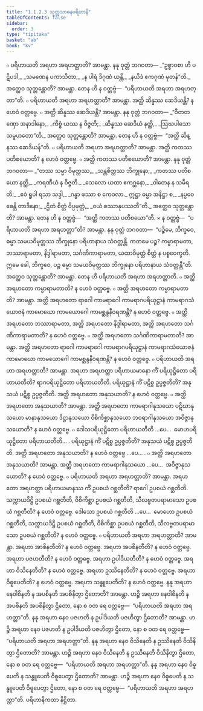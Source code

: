 ```yaml
---
title: "1.1.2.3 သုတ္တသာဓနပရိဟာနိ"
tableOfContents: false
sidebar:
  order: 3
type: "tipitaka"
basket: "ab"
book: "kv"
---
```



<DynamicBreadcrumb />

<Division number="265" book="kv">

<Paragraph number="498" book="kv">
๐ ပရိဟာယတိ အရဟာ အရဟတ္တာတိ? အာမန္တာ. နနု ဝုတ္တံ ဘဂဝတာ—
</Paragraph>

<Paragraph number="499" type="verses" book="kv">
_“ဥစ္စာဝစာ ဟိ ပဋိပဒါ,_  
_သမဏေန ပကာသိတာ;_  
_န ပါရံ ဒိဂုဏံ ယန္တိ,_  
_နယိဒံ ဧကဂုဏံ မုတန်”တိ._  

</Paragraph>

<Paragraph number="500" book="kv">
အတ္ထေဝ သုတ္တန္တောတိ? အာမန္တာ. တေန ဟိ န ဝတ္တဗ္ဗံ—  “ပရိဟာယတိ အရဟာ အရဟတ္တာ”တိ.
</Paragraph>

<Paragraph number="501" book="kv">
๐ ပရိဟာယတိ အရဟာ အရဟတ္တာတိ? အာမန္တာ. အတ္ထိ ဆိန္နဿ ဆေဒိယန္တိ? န ဟေဝံ ဝတ္တဗ္ဗေ.
</Paragraph>

<Paragraph number="502" book="kv">
๐ အတ္ထိ ဆိန္နဿ ဆေဒိယန္တိ? အာမန္တာ. နနု ဝုတ္တံ ဘဂဝတာ—
</Paragraph>

<Paragraph number="503" type="verses" book="kv">
_“ဝီတတဏှော အနာဒါနော,_  
_ကိစ္စံ ယဿ န ဝိဇ္ဇတိ;_  
_ဆိန္နဿ ဆေဒိယံ နတ္ထိ,_  
_ဩဃပါသော သမူဟတော”တိ._  

</Paragraph>

<Paragraph number="504" book="kv">
အတ္ထေဝ သုတ္တန္တောတိ? အာမန္တာ. တေန ဟိ န ဝတ္တဗ္ဗံ—  “အတ္ထိ ဆိန္နဿ ဆေဒိယန်”တိ.
</Paragraph>

</Division>
<Division number="266" book="kv">

<Paragraph number="505" book="kv">
๐ ပရိဟာယတိ အရဟာ အရဟတ္တာတိ? အာမန္တာ. အတ္ထိ ကတဿ ပတိစယောတိ? န ဟေဝံ ဝတ္တဗ္ဗေ.
</Paragraph>

<Paragraph number="506" book="kv">
๐ အတ္ထိ ကတဿ ပတိစယောတိ? အာမန္တာ. နနု ဝုတ္တံ ဘဂဝတာ—
</Paragraph>

<Paragraph number="507" type="verses" book="kv">
_“တဿ သမ္မာ ဝိမုတ္တဿ,_  
_သန္တစိတ္တဿ ဘိက္ခုနော;_  
_ကတဿ ပတိစယော နတ္ထိ,_  
_ကရဏီယံ န ဝိဇ္ဇတိ._  

</Paragraph>

<Paragraph number="508" type="verses" book="kv">
_သေလော ယထာ ဧကဂ္ဃနော,_  
_ဝါတေန န သမီရတိ;_  
_ဧဝံ ရူပါ ရသာ သဒ္ဒါ,_  
_ဂန္ဓာ ဖဿာ စ ကေဝလာ._  

</Paragraph>

<Paragraph number="509" type="verses" book="kv">
ဣဋ္ဌာ ဓမ္မာ အနိဋ္ဌာ စ,_  
_နပ္ပဝေဓေန္တိ တာဒိနော;_  
_ဌိတံ စိတ္တံ ဝိပ္ပမုတ္တံ,_  
_ဝယံ စဿာနုပဿတီ”တိ._  

</Paragraph>

<Paragraph number="510" book="kv">
အတ္ထေဝ သုတ္တန္တောတိ? အာမန္တာ. တေန ဟိ န ဝတ္တဗ္ဗံ—  “အတ္ထိ ကတဿ ပတိစယော”တိ.
</Paragraph>

</Division>
<Division number="267" book="kv">

<Paragraph number="511" book="kv">
× န ဝတ္တဗ္ဗံ—  “ပရိဟာယတိ အရဟာ အရဟတ္တာ”တိ? အာမန္တာ. နနု ဝုတ္တံ ဘဂဝတာ—  “ပဉ္စိမေ, ဘိက္ခဝေ, ဓမ္မာ သမယဝိမုတ္တဿ ဘိက္ခုနော ပရိဟာနာယ သံဝတ္တန္တိ. ကတမေ ပဉ္စ? ကမ္မာရာမတာ, ဘဿာရာမတာ, နိဒ္ဒါရာမတာ, သင်္ဂဏိကာရာမတာ, ယထာဝိမုတ္တံ စိတ္တံ န ပစ္စဝေက္ခတိ. ဣမေ ခေါ, ဘိက္ခဝေ, ပဉ္စ ဓမ္မာ သမယဝိမုတ္တဿ ဘိက္ခုနော ပရိဟာနာယ သံဝတ္တန္တီ”တိ. အတ္ထေဝ သုတ္တန္တောတိ? အာမန္တာ. တေန ဟိ ပရိဟာယတိ အရဟာ အရဟတ္တာတိ.
</Paragraph>

<Paragraph number="512" book="kv">
๐ အတ္ထိ အရဟတော ကမ္မာရာမတာတိ? န ဟေဝံ ဝတ္တဗ္ဗေ.
</Paragraph>

<Paragraph number="513" book="kv">
๐ အတ္ထိ အရဟတော ကမ္မာရာမတာတိ? အာမန္တာ. အတ္ထိ အရဟတော ရာဂေါ ကာမရာဂေါ ကာမရာဂပရိယုဋ္ဌာနံ ကာမရာဂသံယောဇနံ ကာမောဃော ကာမယောဂေါ ကာမစ္ဆန္ဒနီဝရဏန္တိ? န ဟေဝံ ဝတ္တဗ္ဗေ.
</Paragraph>

<Paragraph number="514" book="kv">
๐ အတ္ထိ အရဟတော ဘဿာရာမတာ, အတ္ထိ အရဟတော နိဒ္ဒါရာမတာ, အတ္ထိ အရဟတော သင်္ဂဏိကာရာမတာတိ? န ဟေဝံ ဝတ္တဗ္ဗေ.
</Paragraph>

<Paragraph number="515" book="kv">
๐ အတ္ထိ အရဟတော သင်္ဂဏိကာရာမတာတိ? အာမန္တာ. အတ္ထိ အရဟတော ရာဂေါ ကာမရာဂေါ ကာမရာဂပရိယုဋ္ဌာနံ ကာမရာဂသံယောဇနံ ကာမောဃော ကာမယောဂေါ ကာမစ္ဆန္ဒနီဝရဏန္တိ? န ဟေဝံ ဝတ္တဗ္ဗေ.
</Paragraph>

</Division>
<Division number="268" book="kv">

<Paragraph number="516" book="kv">
๐ ပရိဟာယတိ အရဟာ အရဟတ္တာတိ? အာမန္တာ. အရဟာ အရဟတ္တာ ပရိဟာယမာနော ကိံ ပရိယုဋ္ဌိတော ပရိဟာယတီတိ? ရာဂပရိယုဋ္ဌိတော ပရိဟာယတီတိ. ပရိယုဋ္ဌာနံ ကိံ ပဋိစ္စ ဥပ္ပဇ္ဇတီတိ? အနုသယံ ပဋိစ္စ ဥပ္ပဇ္ဇတီတိ. အတ္ထိ အရဟတော အနုသယာတိ? န ဟေဝံ ဝတ္တဗ္ဗေ.
</Paragraph>

<Paragraph number="517" book="kv">
๐ အတ္ထိ အရဟတော အနုသယာတိ? အာမန္တာ. အတ္ထိ အရဟတော ကာမရာဂါနုသယော ပဋိဃာနုသယော မာနာနုသယော ဒိဋ္ဌာနုသယော ဝိစိကိစ္ဆာနုသယော ဘဝရာဂါနုသယော အဝိဇ္ဇာနုသယောတိ? န ဟေဝံ ဝတ္တဗ္ဗေ.
</Paragraph>

<Paragraph number="518" book="kv">
๐ ဒေါသပရိယုဋ္ဌိတော ပရိဟာယတီတိ …ပေ…  မောဟပရိယုဋ္ဌိတော ပရိဟာယတီတိ… . ပရိယုဋ္ဌာနံ ကိံ ပဋိစ္စ ဥပ္ပဇ္ဇတီတိ? အနုသယံ ပဋိစ္စ ဥပ္ပဇ္ဇတီတိ. အတ္ထိ အရဟတော အနုသယာတိ? န ဟေဝံ ဝတ္တဗ္ဗေ …ပေ… .
</Paragraph>

<Paragraph number="519" book="kv">
๐ အတ္ထိ အရဟတော အနုသယာတိ? အာမန္တာ. အတ္ထိ အရဟတော ကာမရာဂါနုသယော …ပေ…  အဝိဇ္ဇာနုသယောတိ? န ဟေဝံ ဝတ္တဗ္ဗေ.
</Paragraph>

<Paragraph number="520" book="kv">
๐ ပရိဟာယတိ အရဟာ အရဟတ္တာတိ? အာမန္တာ. အရဟတော အရဟတ္တာ ပရိဟာယမာနဿ ကိံ ဥပစယံ ဂစ္ဆတီတိ? ရာဂေါ ဥပစယံ ဂစ္ဆတီတိ. သက္ကာယဒိဋ္ဌိ ဥပစယံ ဂစ္ဆတီတိ, ဝိစိကိစ္ဆာ ဥပစယံ ဂစ္ဆတီတိ, သီလဗ္ဗတပရာမာသော ဥပစယံ ဂစ္ဆတီတိ? န ဟေဝံ ဝတ္တဗ္ဗေ. ဒေါသော ဥပစယံ ဂစ္ဆတီတိ …ပေ…  မောဟော ဥပစယံ ဂစ္ဆတီတိ, သက္ကာယဒိဋ္ဌိ ဥပစယံ ဂစ္ဆတီတိ, ဝိစိကိစ္ဆာ ဥပစယံ ဂစ္ဆတီတိ, သီလဗ္ဗတပရာမာသော ဥပစယံ ဂစ္ဆတီတိ? န ဟေဝံ ဝတ္တဗ္ဗေ.
</Paragraph>

<Paragraph number="521" book="kv">
๐ ပရိဟာယတိ အရဟာ အရဟတ္တာတိ? အာမန္တာ. အရဟာ အာစိနတီတိ? န ဟေဝံ ဝတ္တဗ္ဗေ. အရဟာ အပစိနတီတိ? န ဟေဝံ ဝတ္တဗ္ဗေ. အရဟာ ပဇဟတီတိ? န ဟေဝံ ဝတ္တဗ္ဗေ. အရဟာ ဥပါဒိယတီတိ? န ဟေဝံ ဝတ္တဗ္ဗေ. အရဟာ ဝိသိနေတီတိ? န ဟေဝံ ဝတ္တဗ္ဗေ. အရဟာ ဥဿိနေတီတိ? န ဟေဝံ ဝတ္တဗ္ဗေ. အရဟာ ဝိဓူပေတီတိ? န ဟေဝံ ဝတ္တဗ္ဗေ. အရဟာ သန္ဓူပေတီတိ? န ဟေဝံ ဝတ္တဗ္ဗေ.
</Paragraph>

<Paragraph number="522" book="kv">
နနု အရဟာ နေဝါစိနတိ န အပစိနတိ အပစိနိတွာ ဌိတောတိ? အာမန္တာ. ဟဉ္စိ အရဟာ နေဝါစိနတိ န အပစိနတိ အပစိနိတွာ ဌိတော, နော စ ဝတ ရေ ဝတ္တဗ္ဗေ—  “ပရိဟာယတိ အရဟာ အရဟတ္တာ”တိ.
</Paragraph>

<Paragraph number="523" book="kv">
နနု အရဟာ နေဝ ပဇဟတိ န ဥပါဒိယတိ ပဇဟိတွာ ဌိတောတိ? အာမန္တာ. ဟဉ္စိ အရဟာ နေဝ ပဇဟတိ န ဥပါဒိယတိ ပဇဟိတွာ ဌိတော, နော စ ဝတ ရေ ဝတ္တဗ္ဗေ—  “ပရိဟာယတိ အရဟာ အရဟတ္တာ”တိ.
</Paragraph>

<Paragraph number="524" book="kv">
နနု အရဟာ နေဝ ဝိသိနေတိ န ဥဿိနေတိ ဝိသိနိတွာ ဌိတောတိ? အာမန္တာ. ဟဉ္စိ အရဟာ နေဝ ဝိသိနေတိ န ဥဿိနေတိ ဝိသိနိတွာ ဌိတော, နော စ ဝတ ရေ ဝတ္တဗ္ဗေ—  “ပရိဟာယတိ အရဟာ အရဟတ္တာ”တိ.
</Paragraph>

<Paragraph number="525" book="kv">
နနု အရဟာ နေဝ ဝိဓူပေတိ န သန္ဓူပေတိ ဝိဓူပေတွာ ဌိတောတိ? အာမန္တာ. ဟဉ္စိ အရဟာ နေဝ ဝိဓူပေတိ န သန္ဓူပေတိ ဝိဓူပေတွာ ဌိတော, နော စ ဝတ ရေ ဝတ္တဗ္ဗေ—  “ပရိဟာယတိ အရဟာ အရဟတ္တာ”တိ.

</Paragraph>
</Division>

<Paragraph number="526" type="center" book="kv">
ပရိဟာနိကထာ နိဋ္ဌိတာ.
</Paragraph>